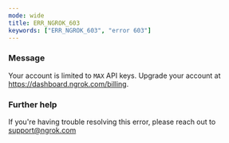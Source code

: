 ```yaml
---
mode: wide
title: ERR_NGROK_603
keywords: ["ERR_NGROK_603", "error 603"]
---
```


### Message

Your account is limited to `MAX` API keys. Upgrade your account at https://dashboard.ngrok.com/billing.

### Further help

If you're having trouble resolving this error, please reach out to [support@ngrok.com](mailto:support@ngrok.com?subject=Help%20with%20ERR_NGROK_603)
